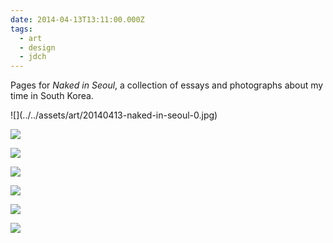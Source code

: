```yaml
---
date: 2014-04-13T13:11:00.000Z
tags:
  - art
  - design
  - jdch
---
```

Pages for <i>Naked in Seoul</i>, a collection of essays and photographs about my time in South Korea.

<div className="[&_img]:border [&_img]:border-neutral-300">
  ![](../../assets/art/20140413-naked-in-seoul-0.jpg)

  ![](../../assets/art/20140413-naked-in-seoul-5.jpg)

  ![](../../assets/art/20140413-naked-in-seoul-8.jpg)

  ![](../../assets/art/20140413-naked-in-seoul-13.jpg)

  ![](../../assets/art/20140413-naked-in-seoul-17.jpg)

  ![](../../assets/art/20140413-naked-in-seoul-33.jpg)

  ![](../../assets/art/20140413-naked-in-seoul-49.jpg)
</div>